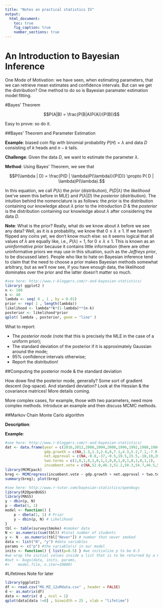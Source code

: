 ```yaml
---
title: "Notes on practical statistics IV"
output:
  html_document:
    toc: true
    fig_caption: true
    number_sections: true
---
```

<h1>An Introduction to Bayesian Inference</h1>

One Mode of Motivation: we have seen, when estimating parameters, that we can retrieve mean estimates and confidence intervals. But can we get the distribution? One method to do so is Bayesian paramater estimation model fitting.

#Bayes' Theorem

$$P(A|B) = \frac{P(B|A)P(A)}{P(B)}$$

Easy to prove: so do it.

##Bayes' Theorem and Parameter Estimation

**Example**: biased coin flip with binomial probability $P(H)=\lambda$ and data $D$ consisting of $k$ heads and $n-k$ tails.

**Challenge**: Given the data $D$, we want to estimate the parameter $\lambda$.

**Method**: Using Bayes' Theorem, we see that

$$P(\lambda | D) = \frac{P(D | \lambda)P(\lambda)}{P(D)} \propto P( D | \lambda)P(\lambda).$$

In this equation, we call $P(\lambda)$ the *prior* (distribution), $P(D|\lambda)$ the *likelihood* (we've seem this before in MLE) and $P(\lambda | D)$ the *posterior* (distribution). The intuition behind the nomenclature is as follows: the *prior* is the distribution containing our knowledge about $\lambda$ prior to the introduction $D$ & the *posterior* is the distribution containing our knowledge about $\lambda$ after considering the data $D$.

**Note**: What is the prior? Really, what do we know about $\lambda$ before we see any data? Well, as it is a probability, we know that $0 \leq \lambda \leq 1$. If we haven't flipped any coins yet, we don't know much else: so it seems logical that all values of $\lambda$ are equally like, i.e., $P(\lambda) = 1,$ for $0 \leq \lambda \leq 1$. This is known as an *uninformative prior* because it contains little information (there are other uninformative priors we may use in this situation, such as the *Jeffreys prior*, to be discussed later). People who like to hate on Bayesian inference tend to claim that the need to choose a prior makes Bayesian methods somewhat arbitrary, but as we'll now see, if you have enough data, the likelihood dominates over the prior and the latter doesn't matter so much.

```r
#see here: http://www.r-bloggers.com/r-and-bayesian-statistics/
library( ggplot2 )
n <- 100
k <- 40
lambda <- seq( 0 , 1 , by = 0.01)
prior <- rep( 1 , length(lambda))
likelihood <- lambda**k*(1-lambda)**(n-k)
posterior <- likelihood*prior
qplot( lambda , posterior, geom = "line" ) 
```

What to report:

- The *posterior mode* (note that this is precisely the MLE in the case of a uniform prior);
- The standard deviation of the posterior if it is approximately Gaussian around the mode;
- $95\%$ confidence intervals otherwise;
- Report the distribution!

##Computing the posterior mode & the standard deviation

How dowe find the posterior mode, generally? Some sort of gradient descent (log-space). And standard deviation? Look at the Hessian & the covariance matrices! More details coming.

More complex cases, for example, those with two parameters, need more complex methods. Introduce an example and then discuss MCMC methods.

##Markov Chain Monte Carlo algorithm

**Description**:


**Example**:

```r
#see here: http://www.r-bloggers.com/r-and-bayesian-statistics/
dat <- data.frame(year = c(2016,2012,2008,2004,2000,1996,1992,1988,1984,1980,1976,1972,1968,1964,1960,1956,1952,1948),
                  gdp.growth = c(NA,1.3,1.3,2.6,8,7.1,4.3,5.2,7.1,-7.9,3,9.8,7,4.7,-1.9,3.2,0.4,7.5),
                  net.approval = c(NA,-0.8,-37,-0.5,19.5,15.5,-18,10,20,-21.7,5,26,-5,60.3,37,53.5,-27,-6),
                  two.terms = c(1,0,1,0,1,0,1,1,0,0,1,0,1,0,1,0,1,1),
                  incumbent.vote = c(NA,52.0,46.3,51.2,50.3,54.7,46.5,53.9,59.2,44.7,48.9,61.8,49.6,61.3,49.9,57.8,44.5,52.4))
library(MCMCpack)
breg <- MCMCregress(incumbent.vote ~ gdp.growth + net.approval + two.terms, dat)
summary(breg); plot(breg)
```



```r
#see here: http://www.r-tutor.com/bayesian-statistics/openbugs
library(R2OpenBUGS)
library(MASS)
y ~ dbin(p, N)
p ~ dbeta(1, 1)
model <- function() {
    p ~ dbeta(1, 1) # Prior
    y ~ dbin(p, N) # Likelihood 
}
tbl <- table(survey$Smoke) #smoker data
N <- as.numeric(sum(tbl)) #total number of students
y <- N - as.numeric(tbl["Never"]) # number that never smoked
data <- list("N", "y") #data variables
params <- c("p") #the variable(s) in our model
inits <- function() { list(p=0.5) } #we initialize p to be 0.5
#we wrap the initial values inside a list that is to be returned by a #function
#out <- bugs(data, inits, params, 
#+    model.file, n.iter=10000)
```

#Lifetimes
Note for later

```r
library(ggplot2)
df <- read.csv("MG_MZ_12uMdata.csv" , header = FALSE)
d <- as.matrix(df)
data <- matrix( d , ncol = 1)
qplot(data[data !=0] , binwidth = 25 , xlab = "lifetime")
```